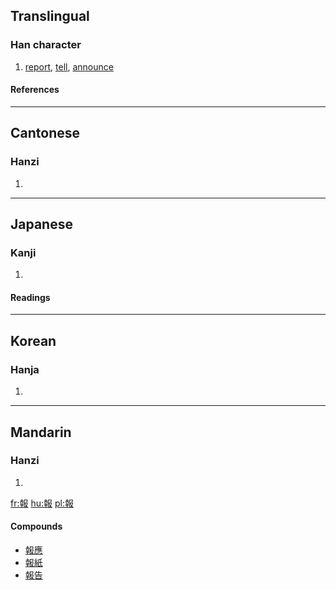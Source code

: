 {{see|报}}

==Translingual==
===Han character===
{{Han char|rn=32|rad=土|as=09|sn=12|four=4744<sub>7</sub>|canj=土十尸中水 (GJSLE)}}
# [[report]], [[tell]], [[announce]]
====References====
{{Han ref|kx=0234.050|dkj=05275|dj=0471.130|hdz=10466.040|uh=5831|ud=22577|bh=B3F8|bd=46072}}
----
==Cantonese==
===Hanzi===
{{yue-hanzi|jyut=|y=bou3}}
# {{defn|Cantonese}}
----
==Japanese==
===Kanji===
{{ja-kanji|grade=5|rs=土09}}
# {{defn|Japanese}}
====Readings====
{{ja-readings|on=[[ほう]] (hō)|kun=[[しらせる]] (shiraseru), [[むくいる]] (mukuiru)}}
----
==Korean==
===Hanja===
{{ko-hanja|hangeul=[[보]], [[부]]|rv=bo, bu|mr=po, pu}}
# {{defn|Korean}}
----
==Mandarin==
===Hanzi===
{{cmn-hanzi|sim=报|pin=[[bào]] ([[bao4]])|wg=pao<sup>4</sup>}}
# {{defn|Mandarin}}

[[fr:報]]
[[hu:報]]
[[pl:報]]
====Compounds====
{{top2}}
*[[報應]]
*[[報紙]]
*[[報告]]